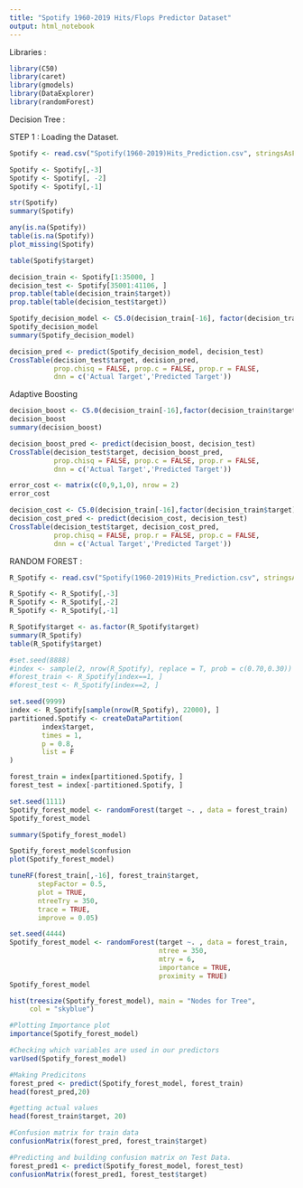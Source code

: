 ---
title: "Spotify 1960-2019 Hits/Flops Predictor Dataset"
output: html_notebook
---

Libraries :

```{r}
library(C50)
library(caret)
library(gmodels)
library(DataExplorer)
library(randomForest)
```

Decision Tree :

STEP 1 : Loading the Dataset.

```{r}
Spotify <- read.csv("Spotify(1960-2019)Hits_Prediction.csv", stringsAsFactors = FALSE)
```


```{r}
Spotify <- Spotify[,-3]
Spotify <- Spotify[, -2]
Spotify <- Spotify[,-1]

str(Spotify)
summary(Spotify)
```


```{r}
any(is.na(Spotify))
table(is.na(Spotify))
plot_missing(Spotify)
```


```{r}
table(Spotify$target)
```

```{r}
decision_train <- Spotify[1:35000, ]
decision_test <- Spotify[35001:41106, ]
prop.table(table(decision_train$target))
prop.table(table(decision_test$target))

```

```{r}
Spotify_decision_model <- C5.0(decision_train[-16], factor(decision_train$target))
Spotify_decision_model
summary(Spotify_decision_model)
```


```{r}
decision_pred <- predict(Spotify_decision_model, decision_test)
CrossTable(decision_test$target, decision_pred,
           prop.chisq = FALSE, prop.c = FALSE, prop.r = FALSE,
           dnn = c('Actual Target','Predicted Target'))
```

Adaptive Boosting

```{r}
decision_boost <- C5.0(decision_train[-16],factor(decision_train$target), trials = 10)
decision_boost
summary(decision_boost)
```



```{r}
decision_boost_pred <- predict(decision_boost, decision_test)
CrossTable(decision_test$target, decision_boost_pred,
           prop.chisq = FALSE, prop.c = FALSE, prop.r = FALSE,
           dnn = c('Actual Target','Predicted Target'))
```


```{r}
error_cost <- matrix(c(0,9,1,0), nrow = 2)
error_cost
```

```{r}
decision_cost <- C5.0(decision_train[-16],factor(decision_train$target), costs = error_cost)
decision_cost_pred <- predict(decision_cost, decision_test)
CrossTable(decision_test$target, decision_cost_pred,
           prop.chisq = FALSE, prop.r = FALSE, prop.c = FALSE,
           dnn = c('Actual Target','Predicted Target'))
```


RANDOM FOREST :

```{r}
R_Spotify <- read.csv("Spotify(1960-2019)Hits_Prediction.csv", stringsAsFactors = FALSE)
```


```{r}
R_Spotify <- R_Spotify[,-3]
R_Spotify <- R_Spotify[,-2]
R_Spotify <- R_Spotify[,-1]
```


```{r}
R_Spotify$target <- as.factor(R_Spotify$target)
summary(R_Spotify)
table(R_Spotify$target)
```


```{r}
#set.seed(8888)
#index <- sample(2, nrow(R_Spotify), replace = T, prob = c(0.70,0.30))
#forest_train <- R_Spotify[index==1, ]
#forest_test <- R_Spotify[index==2, ]
```

```{r}
set.seed(9999)
index <- R_Spotify[sample(nrow(R_Spotify), 22000), ]
partitioned.Spotify <- createDataPartition(
        index$target,
        times = 1,
        p = 0.8,
        list = F
)

forest_train = index[partitioned.Spotify, ]
forest_test = index[-partitioned.Spotify, ]
```


```{r}
set.seed(1111)
Spotify_forest_model <- randomForest(target ~. , data = forest_train)
Spotify_forest_model
```

```{r}
summary(Spotify_forest_model)
```


```{r}
Spotify_forest_model$confusion
plot(Spotify_forest_model)
```


```{r}
tuneRF(forest_train[,-16], forest_train$target,
       stepFactor = 0.5,
       plot = TRUE,
       ntreeTry = 350,
       trace = TRUE,
       improve = 0.05)
```


```{r}
set.seed(4444)
Spotify_forest_model <- randomForest(target ~. , data = forest_train,
                                     ntree = 350,
                                     mtry = 6,
                                     importance = TRUE,
                                     proximity = TRUE)
Spotify_forest_model

```

```{r}
hist(treesize(Spotify_forest_model), main = "Nodes for Tree",
     col = "skyblue")

```


```{r}
#Plotting Importance plot
importance(Spotify_forest_model)
```


```{r}
#Checking which variables are used in our predictors
varUsed(Spotify_forest_model)

```

```{r}
#Making Predicitons
forest_pred <- predict(Spotify_forest_model, forest_train)
head(forest_pred,20)
```

```{r}
#getting actual values
head(forest_train$target, 20)
```

```{r}
#Confusion matrix for train data
confusionMatrix(forest_pred, forest_train$target)

```

```{r}
#Predicting and building confusion matrix on Test Data. 
forest_pred1 <- predict(Spotify_forest_model, forest_test)
confusionMatrix(forest_pred1, forest_test$target)
```

